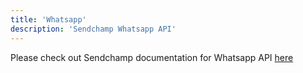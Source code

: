 ```yaml
---
title: 'Whatsapp'
description: 'Sendchamp Whatsapp API'
---
```


Please check out Sendchamp documentation for Whatsapp API [here](https://sendchamp.readme.io/reference/introduction)